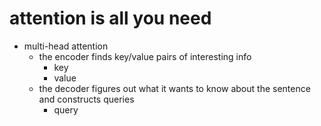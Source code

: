 # attention is all you need

- multi-head attention
    - the encoder finds key/value pairs of interesting info
        - key
        - value
    - the decoder figures out what it wants to know about the sentence and constructs queries
        - query